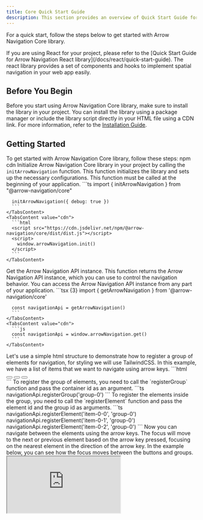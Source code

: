 ```yaml
---
title: Core Quick Start Guide
description: This section provides an overview of Quick Start Guide for Arrow Navigation Core library.
---
```


For a quick start, follow the steps below to get started with Arrow Navigation Core library.

<Note type="danger" title="Remember">
If you are using React for your project, please refer to the [Quick Start Guide for Arrow Navigation React library](/docs/react/quick-start-guide). The react library provides a set of components and hooks to implement spatial navigation in your web app easily.
</Note>

## Before You Begin

Before you start using Arrow Navigation Core library, make sure to install the library in your project. You can install the library using a package manager or include the library script directly in your HTML file using a CDN link. For more information, refer to the [Installation Guide](/docs/core/installation).

## Getting Started

To get started with Arrow Navigation Core library, follow these steps:
<Tabs defaultValue="npm" className="pt-5 pb-1">
  <TabsList className="mb-8">
    <TabsTrigger value="npm">npm</TabsTrigger>
    <TabsTrigger value="cdn">cdn</TabsTrigger>
  </TabsList>
<Stepper>
  <StepperItem title="Initialize">
    Initialize Arrow Navigation Core library in your project by calling the `initArrowNavigation` function. This function initializes the library and sets up the necessary configurations. This function must be called at the beginning of your application.
    <TabsContent value="npm">
      ```ts
      import { initArrowNavigation } from "@arrow-navigation/core"

      initArrowNavigation({ debug: true })
      ```
    </TabsContent>
    <TabsContent value="cdn">
      ```html
      <script src="https://cdn.jsdelivr.net/npm/@arrow-navigation/core/dist/dist.js"></script>
      <script>
        window.arrowNavigation.init()
      </script>
      ```
    </TabsContent>
  </StepperItem>
  <StepperItem title="Get the API instance">
    Get the Arrow Navigation API instance. This function returns the Arrow Navigation API instance, which you can use to control the navigation behavior. You can access the Arrow Navigation API instance from any part of your application.
    <TabsContent value="npm">
      ```tsx {3}
      import { getArrowNavigation } from '@arrow-navigation/core'

      const navigationApi = getArrowNavigation()
      ```
    </TabsContent>
    <TabsContent value="cdn">
      ```js
      const navigationApi = window.arrowNavigation.get()
      ```
    </TabsContent>
  </StepperItem>
  <StepperItem title="Register a group of elements">
    Let's use a simple html structure to demonstrate how to register a group of elements for navigation, for styling we will use TailwindCSS. In this example, we have a list of items that we want to navigate using arrow keys.
    ```html
    <div id="group-0" class="flex gap-2 p-8 border rounded-lg">
      <button
        id="item-0-0"
        class="w-16 h-16 bg-teal-500 focus:bg-teal-600"
      ></button>
      <button
        id="item-0-1"
        class="w-16 h-16 bg-teal-500 focus:bg-teal-600"
      ></button>
      <button
        id="item-0-2"
        class="w-16 h-16 bg-teal-500 focus:bg-teal-600"
      ></button>
    </div>
    ```
    To register the group of elements, you need to call the `registerGroup` function and pass the container id as an argument.
    ```ts
    navigationApi.registerGroup('group-0')
    ```
  </StepperItem>
  <StepperItem title="Register group elements">
    To register the elements inside the group, you need to call the `registerElement` function and pass the element id and the group id as arguments.
    ```ts
    navigationApi.registerElement('item-0-0', 'group-0')
    navigationApi.registerElement('item-0-1', 'group-0')
    navigationApi.registerElement('item-0-2', 'group-0')
    ```
  </StepperItem>
  <StepperItem title="Navigate between elements">
    Now you can navigate between the elements using the arrow keys. The focus will move to the next or previous element based on the arrow key pressed, focusing on the nearest element in the direction of the arrow key. In the example below, you can see how the focus moves between the buttons and groups.
    <TabsContent value="npm">
      <iframe src="https://codesandbox.io/embed/mtm6x6?view=preview&module=%2Fsrc%2Findex.ts&hidenavigation=1"
        style={{
          width: '100%',
          height: '500px',
          border: 0,
          borderRadius: '4px',
          overflow: 'hidden'
        }}
        title="core-quick-start-npm"
        allow="accelerometer; ambient-light-sensor; camera; encrypted-media; geolocation; gyroscope; hid; microphone; midi; payment; usb; vr; xr-spatial-tracking"
        sandbox="allow-forms allow-modals allow-popups allow-presentation allow-same-origin allow-scripts"
      />
    </TabsContent>
    <TabsContent value="cdn">
      <iframe src="https://codesandbox.io/embed/j2gqx9?view=preview&module=%2Fsrc%2Findex.ts&hidenavigation=1"
        style={{
          width: '100%',
          height: '500px',
          border: 0,
          borderRadius: '4px',
          overflow: 'hidden'
        }}
        title="core-quick-start-cdn"
        allow="accelerometer; ambient-light-sensor; camera; encrypted-media; geolocation; gyroscope; hid; microphone; midi; payment; usb; vr; xr-spatial-tracking"
        sandbox="allow-forms allow-modals allow-popups allow-presentation allow-same-origin allow-scripts"
      />
    </TabsContent>
  </StepperItem>
</Stepper>
</Tabs>

